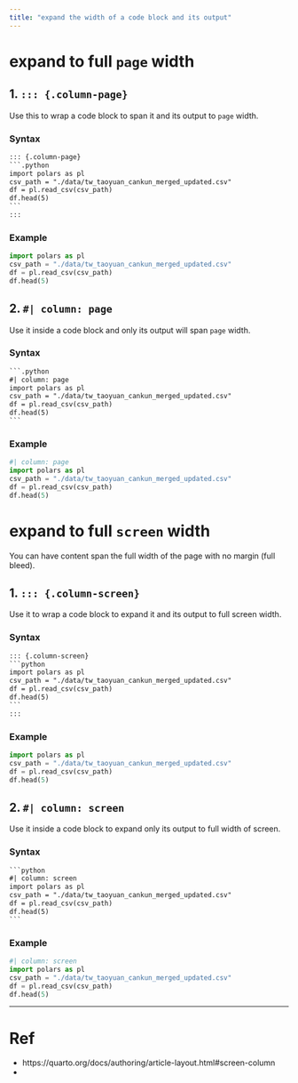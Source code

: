 ```yaml
---
title: "expand the width of a code block and its output"
---
```



# expand to full `page` width

## 1. `::: {.column-page}` 

Use this to wrap a code block to span it and its output to `page` width.

### Syntax

````default
::: {.column-page}
```.python
import polars as pl
csv_path = "./data/tw_taoyuan_cankun_merged_updated.csv"
df = pl.read_csv(csv_path)
df.head(5)
```
:::
````


### Example

::: {.column-page}
```python
import polars as pl
csv_path = "./data/tw_taoyuan_cankun_merged_updated.csv"
df = pl.read_csv(csv_path)
df.head(5)
```
:::

## 2. `#| column: page` 

Use it inside a code block and only its output will span `page` width.

### Syntax

````default
```.python
#| column: page
import polars as pl
csv_path = "./data/tw_taoyuan_cankun_merged_updated.csv"
df = pl.read_csv(csv_path)
df.head(5)
```
````

### Example

```python
#| column: page
import polars as pl
csv_path = "./data/tw_taoyuan_cankun_merged_updated.csv"
df = pl.read_csv(csv_path)
df.head(5)
```


# expand to full `screen` width

You can have content span the full width of the page with no margin (full bleed).

## 1. `::: {.column-screen}` 

Use it to wrap a code block to expand it and its output to full screen width.

### Syntax

````default
::: {.column-screen}
```python
import polars as pl
csv_path = "./data/tw_taoyuan_cankun_merged_updated.csv"
df = pl.read_csv(csv_path)
df.head(5)
```
:::
````

### Example

::: {.column-screen}
```python
import polars as pl
csv_path = "./data/tw_taoyuan_cankun_merged_updated.csv"
df = pl.read_csv(csv_path)
df.head(5)
```
:::


## 2. `#| column: screen` 

Use it inside a code block to expand only its output to full width of screen. 

### Syntax

````default
```python
#| column: screen
import polars as pl
csv_path = "./data/tw_taoyuan_cankun_merged_updated.csv"
df = pl.read_csv(csv_path)
df.head(5)
```
````

### Example

```python
#| column: screen
import polars as pl
csv_path = "./data/tw_taoyuan_cankun_merged_updated.csv"
df = pl.read_csv(csv_path)
df.head(5)
```


---

# Ref

- https://quarto.org/docs/authoring/article-layout.html#screen-column
- 
